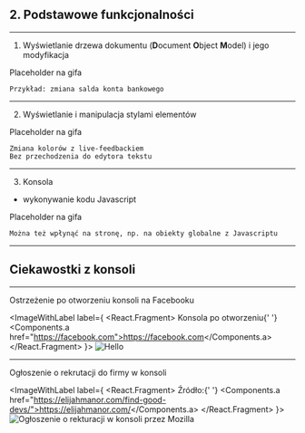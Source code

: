 


## 2. Podstawowe funkcjonalności

---

1. Wyświetlanie drzewa dokumentu (**D**ocument **O**bject **M**odel) i jego modyfikacja

Placeholder na gifa

```notes
Przykład: zmiana salda konta bankowego
```

---

2. Wyświetlanie i manipulacja stylami elementów

Placeholder na gifa

```notes
Zmiana kolorów z live-feedbackiem
Bez przechodzenia do edytora tekstu
```

---

3. Konsola

* wykonywanie kodu Javascript

Placeholder na gifa

```notes
Można też wpłynąć na stronę, np. na obiekty globalne z Javascriptu
```

---

## Ciekawostki z konsoli

---

Ostrzeżenie po otworzeniu konsoli na Facebooku

<ImageWithLabel label={
  <React.Fragment>
    Konsola po otworzeniu{' '}
    <Components.a href="https://facebook.com">https://facebook.com</Components.a>
  </React.Fragment>
}>
  <img src="https://i.gyazo.com/0fc181638fa4e430a2b0a59b0e953795.png" alt="Hello" />
</ImageWithLabel>

---

Ogłoszenie o rekrutacji do firmy w konsoli

<ImageWithLabel label={
  <React.Fragment>
    Źródło:{' '}
    <Components.a href="https://elijahmanor.com/find-good-devs/">https://elijahmanor.com/</Components.a>
  </React.Fragment>
}>
  <img
    src="https://elijahmanor.com/assets/images/2014/Aug/Screen_Shot_2014_08_14_at_12_52_54_PM-1.png"
    alt="Ogłoszenie o rekturacji w konsoli przez Mozilla" />
</ImageWithLabel>




